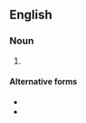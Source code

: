 {{also|minute-men|minute men}}

==English==

===Noun===
{{head|en|noun form}}
# {{plural of|en|minuteman}}

====Alternative forms====
* {{l|en|minute-men}}
* {{l|en|minute men}}